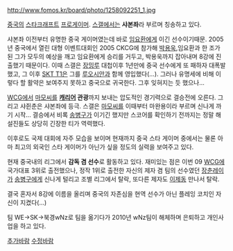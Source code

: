 http://www.fomos.kr/board/photo/1258092251_1.jpg

[[중국]]의 [[스타크래프트]] [[프로게이머]]. [[스갤]]에서는 '''샤본좌'''라 부르며 칭송하고 있다. 

샤본좌 이전부터 유명한 중국 게이머였는데 바로 [[임요환]]에게 이긴 선수이기때문. 2005년 중국에서 열린 대형 이벤트대회인 2005 CKCG에 참가해 [[박용욱]],임요환과 한 조가 된 그가 모두의 예상을 깨고 임요환에게 승리를 거두고, 박용욱까지 잡아내며 8강에 진출했기 때문이다. 이때 스갤은 [[장밍루]] 대첩이후 1년만에 중국 선수에게 또 패하자 대폭발했고, 그 이후  [[SKT T1]]은 그를 [[루오시안]]과 함께 영입했다(...). 그러나 유명세에 비해 이렇다 할 활약은 보여주지 못하고 중국으로 귀국한다. 그후 잊혀지는 듯 했으나...

[[WCG]]에서 [[마모씨]]를 '''[[캐리어]] 관광'''까지 보내는 압도적인 경기력으로 결승전에 오른다. 그리고 샤쥔춘은 샤본좌에 등극. 스갤은 [[마모씨]]를 이때부터 마완용이라 부르며 신나게 까기 시작... 결승에서 비록 [[송병구]]가 이기긴 했지만 스코어를 확인하기 전까지는 정말 해설진들도 상당히 긴장한 티가 역력했다.

이후로도 국제 대회에 자주 모습을 보이며 현재까지 중국 스타 게이머 중에서는 물론 아마 최고의 외국인 스타 게이머가 아닌가 싶을 정도의 실력을 보여주고 있다.

현재 중국내의 리그에서 '''감독 겸 선수'''로 활동하고 있다. 재미있는 점은 이번 09 [[WCG]]에 국가대표 3위로 출전했으나, 정작 1위로 출전한 자신의 제자 겸 팀의 선수였던 [[장춘레이]]가 [[송병구]]에게 신나게 털리고 조별 리그에서 탈락, 또다른 제자도 [[이제동]] 만나서 탈락.

결국 혼자서 8강에 이름을 올리며 중국의 자존심을 현역 선수가 아닌 플레잉 코치인 자신이 지켰다(...)

팀 WE->SK->북경wNz로 팀을 옮기다가 2010년 wNz팀이 해체하며 은퇴하고 개인사업을 하고 있다.

[[추가바람]]
[[수정바람]]
